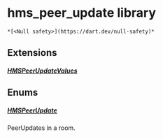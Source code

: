 # hms_peer_update library

    *[<Null safety>](https://dart.dev/null-safety)*

## Extensions

##### [HMSPeerUpdateValues](../enum_hms_peer_update/HMSPeerUpdateValues)

## Enums

##### [HMSPeerUpdate](../enum_hms_peer_update/HMSPeerUpdate-class)

PeerUpdates in a room.
